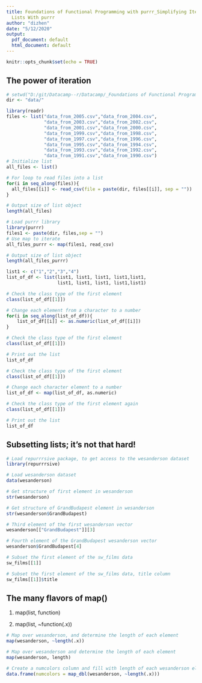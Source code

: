 ```yaml
---
title: Foundations of Functional Programming with purrr_Simplifying Iteration and
  Lists With purrr
author: "dizhen"
date: "5/12/2020"
output:
  pdf_document: default
  html_document: default
---
```


```r
knitr::opts_chunk$set(echo = TRUE)
```

## The power of iteration

```r
# setwd("D:/git/Datacamp--r/Datacamp/_Foundations of Functional Programming with purrr/")
dir <- "data/"

library(readr)
files <- list("data_from_2005.csv","data_from_2004.csv",
              "data_from_2003.csv","data_from_2002.csv",
              "data_from_2001.csv","data_from_2000.csv",
              "data_from_1999.csv","data_from_1998.csv",
              "data_from_1997.csv","data_from_1996.csv",
              "data_from_1995.csv","data_from_1994.csv",
              "data_from_1993.csv","data_from_1992.csv",
              "data_from_1991.csv","data_from_1990.csv")
# Initialize list
all_files <- list()

# For loop to read files into a list
for(i in seq_along(files)){
  all_files[[i]] <- read_csv(file = paste(dir, files[[i]], sep = ""))
}

# Output size of list object
length(all_files)
```
```r
# Load purrr library
library(purrr)
files1 <- paste(dir, files,sep = "")
# Use map to iterate
all_files_purrr <- map(files1, read_csv)

# Output size of list object
length(all_files_purrr)
```

```r
list1 <- c("1","2","3","4")
list_of_df <- list(list1, list1, list1, list1,list1,
                   list1, list1, list1, list1,list1)

# Check the class type of the first element
class(list_of_df[[1]])

# Change each element from a character to a number
for(i in seq_along(list_of_df)){
    list_of_df[[i]] <- as.numeric(list_of_df[[i]])
}

# Check the class type of the first element
class(list_of_df[[1]])

# Print out the list
list_of_df
```

```r
# Check the class type of the first element
class(list_of_df[[1]])  

# Change each character element to a number
list_of_df <- map(list_of_df, as.numeric)

# Check the class type of the first element again
class(list_of_df[[1]])

# Print out the list
list_of_df
```


## Subsetting lists; it's not that hard!
```r
# Load repurrrsive package, to get access to the wesanderson dataset
library(repurrrsive)

# Load wesanderson dataset
data(wesanderson)

# Get structure of first element in wesanderson
str(wesanderson)

# Get structure of GrandBudapest element in wesanderson
str(wesanderson$GrandBudapest)
```

```r

# Third element of the first wesanderson vector
wesanderson[["GrandBudapest"]][3]

# Fourth element of the GrandBudapest wesanderson vector
wesanderson$GrandBudapest[4]

# Subset the first element of the sw_films data
sw_films[[1]]

# Subset the first element of the sw_films data, title column 
sw_films[[1]]$title
```

## The many flavors of map()

1. map(list, function)

2. map(list, ~function(.x))


```r
# Map over wesanderson, and determine the length of each element
map(wesanderson, ~length(.x))

# Map over wesanderson and determine the length of each element
map(wesanderson, length)

# Create a numcolors column and fill with length of each wesanderson element
data.frame(numcolors = map_dbl(wesanderson, ~length(.x)))

```




